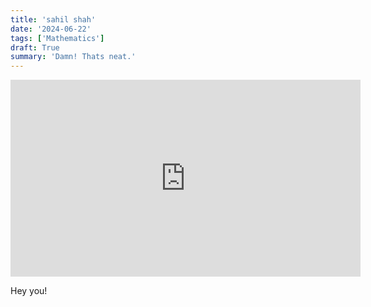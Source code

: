 ```yaml
---
title: 'sahil shah'
date: '2024-06-22'
tags: ['Mathematics']
draft: True
summary: 'Damn! Thats neat.'
---
```


<iframe
  width="560"
  height="315"
  src="https://www.youtube.com/embed/XNbtuhxNj6Q"
  title="45 Book Recommendations by @SahilShahcomedy (Part 1)"
  frameborder="0"
  allow="accelerometer; autoplay; clipboard-write; encrypted-media; gyroscope; picture-in-picture; web-share"
  allowfullscreen
></iframe>

Hey you!
